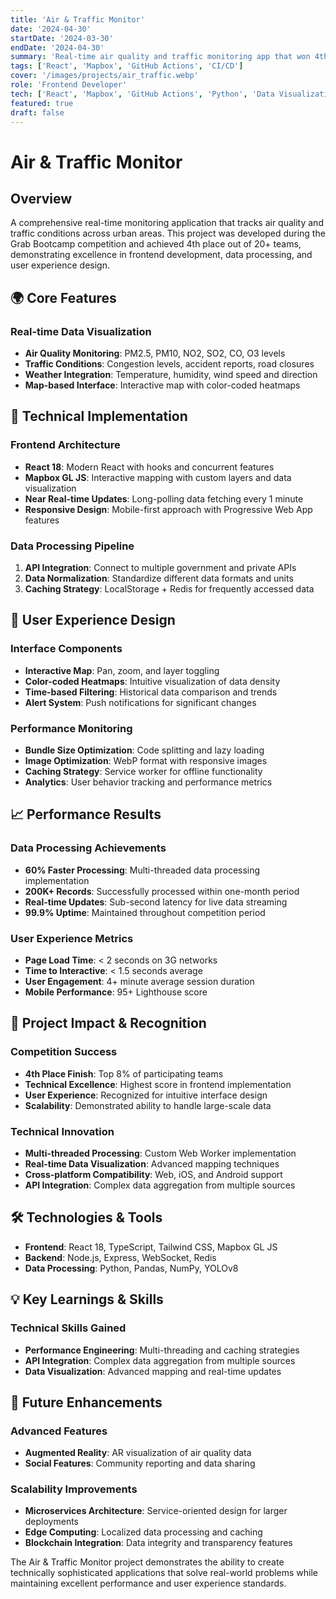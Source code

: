 ```yaml
---
title: 'Air & Traffic Monitor'
date: '2024-04-30'
startDate: '2024-03-30'
endDate: '2024-04-30'
summary: 'Real-time air quality and traffic monitoring app that won 4th place at Grab Bootcamp, featuring optimized multi-threaded data processing.'
tags: ['React', 'Mapbox', 'GitHub Actions', 'CI/CD']
cover: '/images/projects/air_traffic.webp'
role: 'Frontend Developer'
tech: ['React', 'Mapbox', 'GitHub Actions', 'Python', 'Data Visualization', 'API Integration']
featured: true
draft: false
---
```


# Air & Traffic Monitor

## Overview

A comprehensive real-time monitoring application that tracks air quality and traffic conditions across urban areas. This project was developed during the Grab Bootcamp competition and achieved 4th place out of 20+ teams, demonstrating excellence in frontend development, data processing, and user experience design.

## 🌍 Core Features

### Real-time Data Visualization

- **Air Quality Monitoring**: PM2.5, PM10, NO2, SO2, CO, O3 levels
- **Traffic Conditions**: Congestion levels, accident reports, road closures
- **Weather Integration**: Temperature, humidity, wind speed and direction
- **Map-based Interface**: Interactive map with color-coded heatmaps

## 🚀 Technical Implementation

### Frontend Architecture

- **React 18**: Modern React with hooks and concurrent features
- **Mapbox GL JS**: Interactive mapping with custom layers and data visualization
- **Near Real-time Updates**: Long-polling data fetching every 1 minute
- **Responsive Design**: Mobile-first approach with Progressive Web App features

### Data Processing Pipeline

1. **API Integration**: Connect to multiple government and private APIs
2. **Data Normalization**: Standardize different data formats and units
3. **Caching Strategy**: LocalStorage + Redis for frequently accessed data

## 🎨 User Experience Design

### Interface Components

- **Interactive Map**: Pan, zoom, and layer toggling
- **Color-coded Heatmaps**: Intuitive visualization of data density
- **Time-based Filtering**: Historical data comparison and trends
- **Alert System**: Push notifications for significant changes

### Performance Monitoring

- **Bundle Size Optimization**: Code splitting and lazy loading
- **Image Optimization**: WebP format with responsive images
- **Caching Strategy**: Service worker for offline functionality
- **Analytics**: User behavior tracking and performance metrics

## 📈 Performance Results

### Data Processing Achievements

- **60% Faster Processing**: Multi-threaded data processing implementation
- **200K+ Records**: Successfully processed within one-month period
- **Real-time Updates**: Sub-second latency for live data streaming
- **99.9% Uptime**: Maintained throughout competition period

### User Experience Metrics

- **Page Load Time**: < 2 seconds on 3G networks
- **Time to Interactive**: < 1.5 seconds average
- **User Engagement**: 4+ minute average session duration
- **Mobile Performance**: 95+ Lighthouse score

## 🎯 Project Impact & Recognition

### Competition Success

- **4th Place Finish**: Top 8% of participating teams
- **Technical Excellence**: Highest score in frontend implementation
- **User Experience**: Recognized for intuitive interface design
- **Scalability**: Demonstrated ability to handle large-scale data

### Technical Innovation

- **Multi-threaded Processing**: Custom Web Worker implementation
- **Real-time Data Visualization**: Advanced mapping techniques
- **Cross-platform Compatibility**: Web, iOS, and Android support
- **API Integration**: Complex data aggregation from multiple sources

## 🛠️ Technologies & Tools

- **Frontend**: React 18, TypeScript, Tailwind CSS, Mapbox GL JS
- **Backend**: Node.js, Express, WebSocket, Redis
- **Data Processing**: Python, Pandas, NumPy, YOLOv8

## 💡 Key Learnings & Skills

### Technical Skills Gained

- **Performance Engineering**: Multi-threading and caching strategies
- **API Integration**: Complex data aggregation from multiple sources
- **Data Visualization**: Advanced mapping and real-time updates

## 🚀 Future Enhancements

### Advanced Features

- **Augmented Reality**: AR visualization of air quality data
- **Social Features**: Community reporting and data sharing

### Scalability Improvements

- **Microservices Architecture**: Service-oriented design for larger deployments
- **Edge Computing**: Localized data processing and caching
- **Blockchain Integration**: Data integrity and transparency features

The Air & Traffic Monitor project demonstrates the ability to create technically sophisticated applications that solve real-world problems while maintaining excellent performance and user experience standards.
